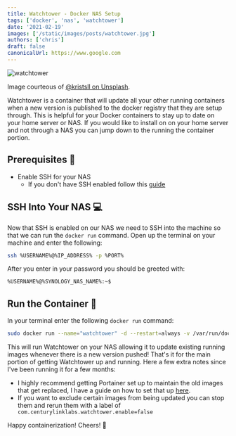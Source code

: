 ```yaml
---
title: Watchtower - Docker NAS Setup
tags: ['docker', 'nas', 'watchtower']
date: '2021-02-19'
images: ['/static/images/posts/watchtower.jpg']
authors: ['chris']
draft: false
canonicalUrl: https://www.google.com
---
```


<Image
  className="w-full rounded-xl"
  alt="watchtower"
  src="/static/images/posts/watchtower.jpg"
  layout="responsive"
  width={450}
  height={250}
/>

<TOCInline toc={props.toc} asDisclosure toHeading={3} />

Image courteous of [@kristsll on Unsplash](https://unsplash.com/@kristsll).

Watchtower is a container that will update all your other running containers when a new version is published to the docker registry that they are setup through. This is helpful for your Docker containers to stay up to date on your home server or NAS. If you would like to install on on your home server and not through a NAS you can jump down to the running the container portion.

## Prerequisites 📃

- Enable SSH for your NAS
  - If you don't have SSH enabled follow this [guide](https://chrisotto.dev/ssh-synology-nas/)

## SSH Into Your NAS 💻

Now that SSH is enabled on our NAS we need to SSH into the machine so that we can run the `docker run` command. Open up the terminal on your machine and enter the following:

```bash
ssh %USERNAME%@%IP_ADDRESS% -p %PORT%
```

After you enter in your password you should be greeted with:

```bash
%USERNAME%@%SYNOLOGY_NAS_NAME%:~$
```

## Run the Container 🐳

In your terminal enter the following `docker run` command:

```bash
sudo docker run --name="watchtower" -d --restart=always -v /var/run/docker.sock:/var/run/docker.sock containrrr/watchtower:latest
```

This will run Watchtower on your NAS allowing it to update existing running images whenever there is a new version pushed! That's it for the main portion of getting Watchtower up and running. Here a few extra notes since I've been running it for a few months:

- I highly recommend getting Portainer set up to maintain the old images that get replaced, I have a guide on how to set that up [here](https://chrisotto.dev/portainer-docker-nas/).
- If you want to exclude certain images from being updated you can stop them and rerun them with a label of ` com.centurylinklabs.watchtower.enable=false`

Happy containerization! Cheers! 🍻
